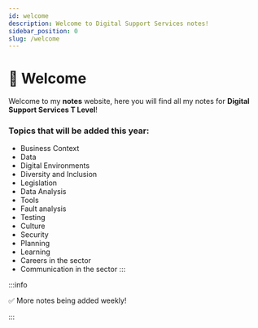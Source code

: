 ```yaml
---
id: welcome
description: Welcome to Digital Support Services notes!
sidebar_position: 0
slug: /welcome
---
```


# 👋 Welcome


Welcome to my **notes** website, here you will find all my notes for **Digital Support Services T Level**!

### Topics that will be added this year:
- Business Context
- Data
- Digital Environments
- Diversity and Inclusion
- Legislation
- Data Analysis
- Tools
- Fault analysis
- Testing
- Culture
- Security
- Planning
- Learning
- Careers in the sector
- Communication in the sector
:::

:::info

✅ More notes being added weekly!

:::
